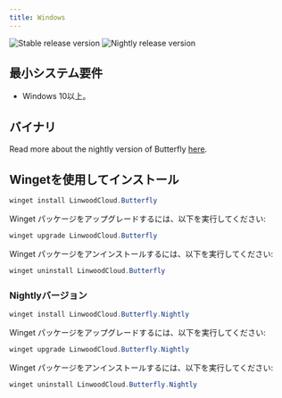 ```yaml
---
title: Windows
---
```


![Stable release version](https://img.shields.io/badge/dynamic/yaml?color=c4840d&label=Stable&query=%24.version&url=https%3A%2F%2Fraw.githubusercontent.com%2FLinwoodDev%2Fbutterfly%2Fstable%2Fapp%2Fpubspec.yaml&style=for-the-badge)
![Nightly release version](https://img.shields.io/badge/dynamic/yaml?color=f7d28c&label=Nightly&query=%24.version&url=https%3A%2F%2Fraw.githubusercontent.com%2FLinwoodDev%2Fbutterfly%2Fnightly%2Fapp%2Fpubspec.yaml&style=for-the-badge)


## 最小システム要件

- Windows 10以上。

## バイナリ

<Tabs>
<TabItem label="Stable">
  <CardGrid>
    <DownloadButton after="/downloads/post-windows" href="https://github.com/LinwoodDev/butterfly/releases/download/stable/linwood-butterfly-windows-setup-x86_64.exe" title="Setup (x86_64)"/>
    <DownloadButton after="/downloads/post-windows" href="https://github.com/LinwoodDev/butterfly/releases/download/stable/linwood-butterfly-windows-x86_64.zip" title="Portable (x86_64)"/>
  </CardGrid>
</TabItem>
<TabItem label="Nightly">
  <CardGrid>
    <DownloadButton after="/downloads/post-windows" href="https://github.com/LinwoodDev/butterfly/releases/download/nightly/linwood-butterfly-windows-setup-x86_64.exe" title="Setup (x86_64)"/>
    <DownloadButton after="/downloads/post-windows" href="https://github.com/LinwoodDev/butterfly/releases/download/nightly/linwood-butterfly-windows-x86_64.zip" title="Portable (x86_64)"/>
  </CardGrid>
</TabItem>
</Tabs>

Read more about the nightly version of Butterfly [here](/community/nightly).

## Wingetを使用してインストール

```powershell
winget install LinwoodCloud.Butterfly
```

Winget パッケージをアップグレードするには、以下を実行してください:

```powershell
winget upgrade LinwoodCloud.Butterfly
```

Winget パッケージをアンインストールするには、以下を実行してください:

```powershell
winget uninstall LinwoodCloud.Butterfly
```

### Nightlyバージョン

```powershell
winget install LinwoodCloud.Butterfly.Nightly
```

Winget パッケージをアップグレードするには、以下を実行してください:

```powershell
winget upgrade LinwoodCloud.Butterfly.Nightly
```

Winget パッケージをアンインストールするには、以下を実行してください:

```powershell
winget uninstall LinwoodCloud.Butterfly.Nightly
```
